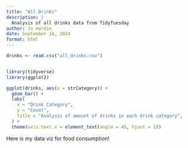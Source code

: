```yaml
---
title: "All Drinks"
description: |
  Analysis of all drinks data from TidyTuesday
author: Jo Hardin
date: September 18, 2024
format: html
---
```


```r
drinks <- read.csv("all_drinks.csv")


library(tidyverse)
library(ggplot2)

ggplot(drinks, aes(x = strCategory)) +
  geom_bar() +
  labs(
    x = "Drink Category",
    y = "Count",
    title = "Analysis of amount of drinks in each drink category",
  ) +
  theme(axis.text.x = element_text(angle = 45, hjust = 1))
```

Here is my data viz for food consumption!
